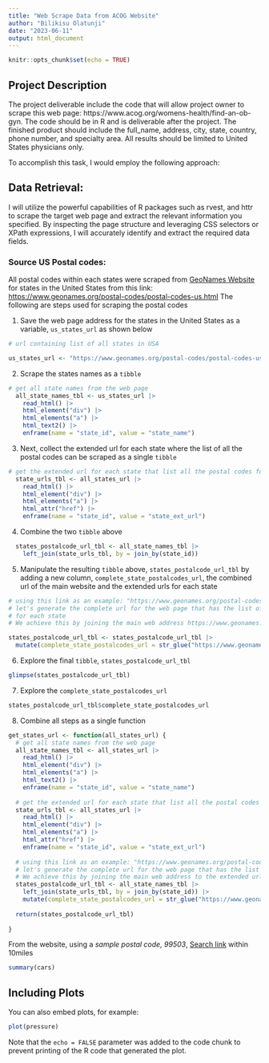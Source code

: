 ```yaml
---
title: "Web Scrape Data from ACOG Website"
author: "Bilikisu Olatunji"
date: "2023-06-11"
output: html_document
---
```


```r
knitr::opts_chunk$set(echo = TRUE)
```

## Project Description

The project deliverable include the code that will allow project owner to scrape this web page: https://www.acog.org/womens-health/find-an-ob-gyn. The code should be in R and is deliverable after the project. The finished product should include the full_name, address, city, state, country, phone number, and specialty area. All results should be limited to United States physicians only.

To accomplish this task, I would employ the following approach:

## Data Retrieval: 

I will utilize the powerful capabilities of R packages such as rvest, and httr to scrape the target web page and extract the relevant information you specified. By inspecting the page structure and leveraging CSS selectors or XPath expressions, I will accurately identify and extract the required data fields.

### Source US Postal codes:
All postal codes within each states were scraped from [GeoNames Website](https://www.geonames.org/) for states in the United States from this link: <https://www.geonames.org/postal-codes/postal-codes-us.html>
The following are steps used for scraping the postal codes

1. Save the web page address for the states in the United States as a variable, `us_states_url` as shown below

```r
# url containing list of all states in USA

us_states_url <- "https://www.geonames.org/postal-codes/postal-codes-us.html"
```

2. Scrape the states names as a `tibble`

```r
# get all state names from the web page
  all_state_names_tbl <- us_states_url |>
    read_html() |>
    html_element("div") |>
    html_elements("a") |>
    html_text2() |>
    enframe(name = "state_id", value = "state_name")

```


3. Next, collect the extended url for each state where the list of all the postal codes can be scraped as a single `tibble`

```r
# get the extended url for each state that list all the postal codes for the state
  state_urls_tbl <- all_states_url |>
    read_html() |>
    html_element("div") |>
    html_elements("a") |>
    html_attr("href") |>
    enframe(name = "state_id", value = "state_ext_url")
```

4. Combine the two `tibble` above

```r

  states_postalcode_url_tbl <- all_state_names_tbl |>
    left_join(state_urls_tbl, by = join_by(state_id)) 

```

5. Manipulate the resulting `tibble` above, `states_postalcode_url_tbl` by adding a new column, `complete_state_postalcodes_url`, the combined url of the main website and the extended urls for each state

```r
# using this link as an example: "https://www.geonames.org/postal-codes/US/AK/alaska.html",
# let's generate the complete url for the web page that has the list of the postal codes 
# for each state
# We achieve this by joining the main web address https://www.geonames.org to the extended url {state_ext_url} for the state

states_postalcode_url_tbl <- states_postalcode_url_tbl |>
  mutate(complete_state_postalcodes_url = str_glue("https://www.geonames.org{state_ext_url}"))
```

6. Explore the final `tibble`, `states_postalcode_url_tbl`

```r
glimpse(states_postalcode_url_tbl)
```

7. Explore the `complete_state_postalcodes_url`

```r

states_postalcode_url_tbl$complete_state_postalcodes_url

```



8. Combine all steps as a single function
```r
get_states_url <- function(all_states_url) {
  # get all state names from the web page
  all_state_names_tbl <- all_states_url |>
    read_html() |>
    html_element("div") |>
    html_elements("a") |>
    html_text2() |>
    enframe(name = "state_id", value = "state_name")
  
  # get the extended url for each state that list all the postal codes for the state
  state_urls_tbl <- all_states_url |>
    read_html() |>
    html_element("div") |>
    html_elements("a") |>
    html_attr("href") |>
    enframe(name = "state_id", value = "state_ext_url")
  
  # using this link as an example: "https://www.geonames.org/postal-codes/US/AK/alaska.html",
  # let's generate the complete url for the web page that has the list of the postal codes for each state
  # We achieve this by joining the main web address to the extended url for the state
  states_postalcode_url_tbl <- all_state_names_tbl |>
    left_join(state_urls_tbl, by = join_by(state_id)) |>
    mutate(complete_state_postalcodes_url = str_glue("https://www.geonames.org{state_ext_url}"))
  
  return(states_postalcode_url_tbl)
  
}
```





From the website, using a *sample postal code, 99503*, [Search link](https://www.acog.org/womens-health/find-an-ob-gyn/results?firstname=&lastname=&address=99503&searchradius=10) within 10miles

```r
summary(cars)
```

## Including Plots

You can also embed plots, for example:

```r
plot(pressure)
```

Note that the `echo = FALSE` parameter was added to the code chunk to prevent printing of the R code that generated the plot.
